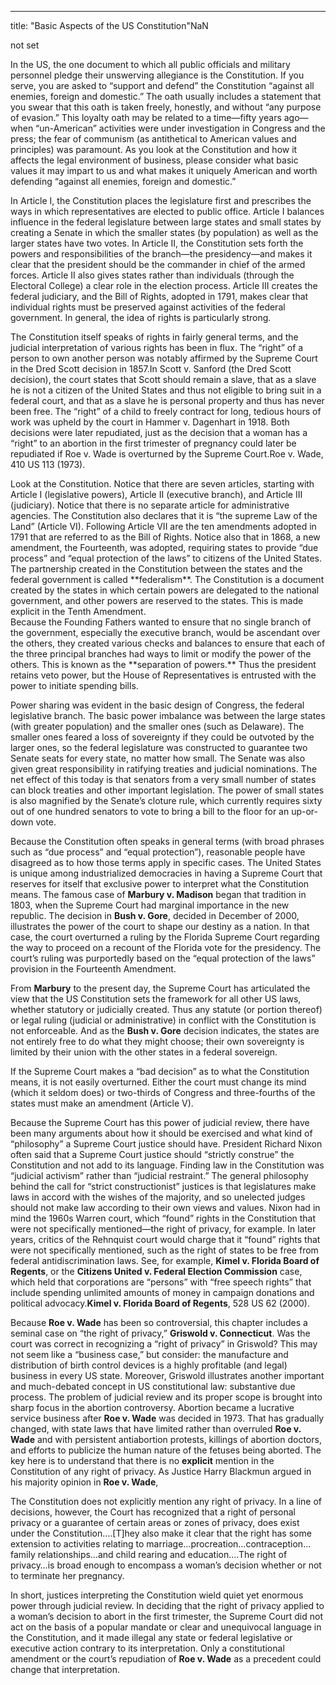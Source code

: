 ---
title: "Basic Aspects of the US Constitution"NaN<div className="content-chunk" data-subsection-id = "null">
not set
</div>
<div className="content-chunk" data-subsection-id = "The-Constitution-as-Reflecting-American-Values-45t">
In the US, the one document to which all public officials and military personnel pledge their unswerving allegiance is the Constitution. If you serve, you are asked to “support and defend” the Constitution “against all enemies, foreign and domestic.” The oath usually includes a statement that you swear that this oath is taken freely, honestly, and without “any purpose of evasion.” This loyalty oath may be related to a time—fifty years ago—when “un-American” activities were under investigation in Congress and the press; the fear of communism (as antithetical to American values and principles) was paramount. As you look at the Constitution and how it affects the legal environment of business, please consider what basic values it may impart to us and what makes it uniquely American and worth defending “against all enemies, foreign and domestic.”

In Article I, the Constitution places the legislature first and prescribes the ways in which representatives are elected to public office. Article I balances influence in the federal legislature between large states and small states by creating a Senate in which the smaller states (by population) as well as the larger states have two votes. In Article II, the Constitution sets forth the powers and responsibilities of the branch—the presidency—and makes it clear that the president should be the commander in chief of the armed forces. Article II also gives states rather than individuals (through the Electoral College) a clear role in the election process. Article III creates the federal judiciary, and the Bill of Rights, adopted in 1791, makes clear that individual rights must be preserved against activities of the federal government. In general, the idea of rights is particularly strong.

The Constitution itself speaks of rights in fairly general terms, and the judicial interpretation of various rights has been in flux. The “right” of a person to own another person was notably affirmed by the Supreme Court in the Dred Scott decision in 1857.In Scott v. Sanford (the Dred Scott decision), the court states that Scott should remain a slave, that as a slave he is not a citizen of the United States and thus not eligible to bring suit in a federal court, and that as a slave he is personal property and thus has never been free. The “right” of a child to freely contract for long, tedious hours of work was upheld by the court in Hammer v. Dagenhart in 1918. Both decisions were later repudiated, just as the decision that a woman has a “right” to an abortion in the first trimester of pregnancy could later be repudiated if Roe v. Wade is overturned by the Supreme Court.Roe v. Wade, 410 US 113 (1973).
</div>
<div className="content-chunk" data-subsection-id = "General-Structure-of-the-Constitution-43t">
Look at the Constitution. Notice that there are seven articles, starting with Article I (legislative powers), Article II (executive branch), and Article III (judiciary). Notice that there is no separate article for administrative agencies. The Constitution also declares that it is “the supreme Law of the Land” (Article VI). Following Article VII are the ten amendments adopted in 1791 that are referred to as the Bill of Rights. Notice also that in 1868, a new amendment, the Fourteenth, was adopted, requiring states to provide “due process” and “equal protection of the laws” to citizens of the United States.
</div>
<div className="content-chunk" data-subsection-id = "Federalism-44t">
The partnership created in the Constitution between the states and the federal government is called **federalism**. The Constitution is a document created by the states in which certain powers are delegated to the national government, and other powers are reserved to the states. This is made explicit in the Tenth Amendment.
</div>
<div className="content-chunk" data-subsection-id = "Separation-of-Powers-and-Judicial-Review-46t">
Because the Founding Fathers wanted to ensure that no single branch of the government, especially the executive branch, would be ascendant over the others, they created various checks and balances to ensure that each of the three principal branches had ways to limit or modify the power of the others. This is known as the **separation of powers.** Thus the president retains veto power, but the House of Representatives is entrusted with the power to initiate spending bills.

Power sharing was evident in the basic design of Congress, the federal legislative branch. The basic power imbalance was between the large states (with greater population) and the smaller ones (such as Delaware). The smaller ones feared a loss of sovereignty if they could be outvoted by the larger ones, so the federal legislature was constructed to guarantee two Senate seats for every state, no matter how small. The Senate was also given great responsibility in ratifying treaties and judicial nominations. The net effect of this today is that senators from a very small number of states can block treaties and other important legislation. The power of small states is also magnified by the Senate’s cloture rule, which currently requires sixty out of one hundred senators to vote to bring a bill to the floor for an up-or-down vote.

Because the Constitution often speaks in general terms (with broad phrases such as “due process” and “equal protection”), reasonable people have disagreed as to how those terms apply in specific cases. The United States is unique among industrialized democracies in having a Supreme Court that reserves for itself that exclusive power to interpret what the Constitution means. The famous case of __Marbury v. Madison__ began that tradition in 1803, when the Supreme Court had marginal importance in the new republic. The decision in __Bush v. Gore__, decided in December of 2000, illustrates the power of the court to shape our destiny as a nation. In that case, the court overturned a ruling by the Florida Supreme Court regarding the way to proceed on a recount of the Florida vote for the presidency. The court’s ruling was purportedly based on the “equal protection of the laws” provision in the Fourteenth Amendment.

From __Marbury__ to the present day, the Supreme Court has articulated the view that the US Constitution sets the framework for all other US laws, whether statutory or judicially created. Thus any statute (or portion thereof) or legal ruling (judicial or administrative) in conflict with the Constitution is not enforceable. And as the __Bush v. Gore__ decision indicates, the states are not entirely free to do what they might choose; their own sovereignty is limited by their union with the other states in a federal sovereign.

If the Supreme Court makes a “bad decision” as to what the Constitution means, it is not easily overturned. Either the court must change its mind (which it seldom does) or two-thirds of Congress and three-fourths of the states must make an amendment (Article V).

Because the Supreme Court has this power of judicial review, there have been many arguments about how it should be exercised and what kind of “philosophy” a Supreme Court justice should have. President Richard Nixon often said that a Supreme Court justice should “strictly construe” the Constitution and not add to its language. Finding law in the Constitution was “judicial activism” rather than “judicial restraint.” The general philosophy behind the call for “strict constructionist” justices is that legislatures make laws in accord with the wishes of the majority, and so unelected judges should not make law according to their own views and values. Nixon had in mind the 1960s Warren court, which “found” rights in the Constitution that were not specifically mentioned—the right of privacy, for example. In later years, critics of the Rehnquist court would charge that it “found” rights that were not specifically mentioned, such as the right of states to be free from federal antidiscrimination laws. See, for example, __Kimel v. Florida Board of Regents__, or the __Citizens United v. Federal Election Commission__ case, which held that corporations are “persons” with “free speech rights” that include spending unlimited amounts of money in campaign donations and political advocacy.__Kimel v. Florida Board of Regents__, 528 US 62 (2000).

Because __Roe v. Wade__ has been so controversial, this chapter includes a seminal case on “the right of privacy,” __Griswold v. Connecticut__. Was the court was correct in recognizing a “right of privacy” in Griswold? This may not seem like a “business case,” but consider: the manufacture and distribution of birth control devices is a highly profitable (and legal) business in every US state. Moreover, Griswold illustrates another important and much-debated concept in US constitutional law: substantive due process. The problem of judicial review and its proper scope is brought into sharp focus in the abortion controversy. Abortion became a lucrative service business after __Roe v. Wade__ was decided in 1973. That has gradually changed, with state laws that have limited rather than overruled __Roe v. Wade__ and with persistent antiabortion protests, killings of abortion doctors, and efforts to publicize the human nature of the fetuses being aborted. The key here is to understand that there is no __explicit__ mention in the Constitution of any right of privacy. As Justice Harry Blackmun argued in his majority opinion in __Roe v. Wade__,

The Constitution does not explicitly mention any right of privacy. In a line of decisions, however, the Court has recognized that a right of personal privacy or a guarantee of certain areas or zones of privacy, does exist under the Constitution.…\[T\]hey also make it clear that the right has some extension to activities relating to marriage…procreation…contraception…family relationships…and child rearing and education.…The right of privacy…is broad enough to encompass a woman’s decision whether or not to terminate her pregnancy.

In short, justices interpreting the Constitution wield quiet yet enormous power through judicial review. In deciding that the right of privacy applied to a woman’s decision to abort in the first trimester, the Supreme Court did not act on the basis of a popular mandate or clear and unequivocal language in the Constitution, and it made illegal any state or federal legislative or executive action contrary to its interpretation. Only a constitutional amendment or the court’s repudiation of __Roe v. Wade__ as a precedent could change that interpretation.
</div>

